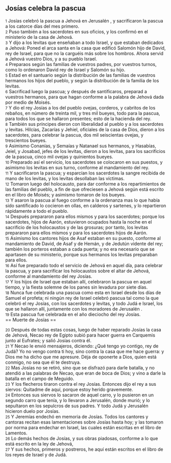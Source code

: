 == Josías celebra la pascua ==

{{anchor|1}} <small>1</small> Josías celebró la pascua a Jehová en Jerusalén , y sacrificaron la pascua a los catorce días del mes primero.<br>
{{anchor|2}} <small>2</small> Puso también a los sacerdotes en sus oficios, y los confirmó en el ministerio de la casa de Jehová.<br>
{{anchor|3}} <small>3</small> Y dijo a los levitas que enseñaban a todo Israel, y que estaban dedicados a Jehová: Poned el arca santa en la casa que edificó Salomón hijo de David, rey de Israel, para que no la carguéis más sobre los hombros. Ahora servid a Jehová vuestro Dios, y a su pueblo Israel.<br>
{{anchor|4}} <small>4</small> Preparaos según las familias de vuestros padres, por vuestros turnos, como lo ordenaron David rey de Israel y Salomón su hijo.<br>
{{anchor|5}} <small>5</small> Estad en el santuario según la distribución de las familias de vuestros hermanos los hijos del pueblo, y según la distribución de la familia de los levitas.<br>
{{anchor|6}} <small>6</small> Sacrificad luego la pascua; y después de santificaros, preparad a vuestros hermanos, para que hagan conforme a la palabra de Jehová dada por medio de Moisés.<br>
{{anchor|7}} <small>7</small> Y dio el rey Josías a los del pueblo ovejas, corderos, y cabritos de los rebaños, en número de treinta mil, y tres mil bueyes, todo para la pascua, para todos los que se hallaron presentes; esto de la hacienda del rey.<br>
{{anchor|8}} <small>8</small> También sus príncipes dieron con liberalidad al pueblo y a los sacerdotes y levitas. Hilcías, Zacarías y Jehiel, oficiales de la casa de Dios, dieron a los sacerdotes, para celebrar la pascua, dos mil seiscientas ovejas, y trescientos bueyes.<br>
{{anchor|9}} <small>9</small> Asimismo Conanías, y Semaías y Natanael sus hermanos, y Hasabías, Jeiel, y Josabad, jefes de los levitas, dieron a los levitas, para los sacrificios de la pascua, cinco mil ovejas y quinientos bueyes.<br>
{{anchor|10}} <small>10</small> Preparado así el servicio, los sacerdotes se colocaron en sus puestos, y asimismo los levitas en sus turno, conforme al mandamiento del rey.<br>
{{anchor|11}} <small>11</small> Y sacrificaron la pascua; y esparcían los sacerdotes la sangre recibida de mano de los levitas, y los levitas desollaban las víctimas.<br>
{{anchor|12}} <small>12</small> Tomaron luego del holocausto, para dar conforme a los repartimientos de las familias del pueblo, a fin de que ofreciesen a Jehová según está escrito en el libro de Moisés; y asimismo tomaron de los bueyes.<br>
{{anchor|13}} <small>13</small> Y asaron la pascua al fuego conforme a la ordenanza  mas lo que había sido santificado lo cocieron en ollas, en calderos y sartenes, y lo repartieron rápidamente a todo el pueblo.<br>
{{anchor|14}} <small>14</small> Después prepararon para ellos mismos y para los sacerdotes; porque los sacerdotes, hijos de Aarón, estuvieron ocupados hasta la noche en el sacrificio de los holocaustos y de las grosuras; por tanto, los levitas prepararon para ellos mismos y para los sacerdotes hijos de Aarón.<br>
{{anchor|15}} <small>15</small> Asimismo los cantores hijos de Asaf estaban en su puesto, conforme al mandamiento de David, de Asaf y de Hemán, y de Jedutún vidente del rey; también los porteros estaban a cada puerta; y no era necesario que se apartasen de su ministerio, porque sus hermanos los levitas preparaban para ellos.<br>
{{anchor|16}} <small>16</small> Así fue preparado todo el servicio de Jehová en aquel día, para celebrar la pascua, y para sacrificar los holocaustos sobre el altar de Jehová, conforme al mandamiento del rey Josías.<br>
{{anchor|17}} <small>17</small> Y los hijos de Israel que estaban allí, celebraron la pascua en aquel tiempo, y la fiesta solemne de los panes sin levadura por siete días.<br>
{{anchor|18}} <small>18</small> Nunca fue celebrada una pascua como esta en Israel desde los días de Samuel el profeta; ni ningún rey de Israel celebró pascua tal como la que celebró el rey Josías, con los sacerdotes y levitas, y todo Judá e Israel, los que se hallaron allí, juntamente con los moradores de Jerusalén .<br>
{{anchor|19}} <small>19</small> Esta pascua fue celebrada en el año dieciocho del rey Josías.<br>
== Muerte de Josías ==

{{anchor|20}} <small>20</small> Después de todas estas cosas, luego de haber reparado Josías la casa de Jehová, Necao rey de Egipto subió para hacer guerra en Carquemis junto al Eufrates; y salió Josías contra él.<br>
{{anchor|21}} <small>21</small> Y Necao le envió mensajeros, diciendo: ¿Qué tengo yo contigo, rey de Judá? Yo no vengo contra ti hoy, sino contra la casa que me hace guerra: y Dios me ha dicho que me apresure. Déja de oponerte a Dios, quien está conmigo, no sea que él te destruya.<br>
{{anchor|22}} <small>22</small> Mas Josías no se retiró, sino que se disfrazó para darle batalla, y no atendió a las palabras de Necao, que eran de boca de Dios; y vino a darle la batalla en el campo de Meguido.<br>
{{anchor|23}} <small>23</small> Y los flecheros tiraron contra el rey Josías. Entonces dijo el rey a sus siervos: Quitadme de aquí, porque estoy herido gravemente.<br>
{{anchor|24}} <small>24</small> Entonces sus siervos lo sacaron de aquel carro, y lo pusieron  en un segundo carro que tenía, y lo llevaron a Jerusalén, donde murió; y lo sepultaron en los sepulcros de sus padres. Y todo Judá y Jerusalén  hicieron duelo por Josías.<br>
{{anchor|25}} <small>25</small> Y Jeremías endechó en memoria de Josías. Todos los cantores y cantoras recitan esas lamentaciones sobre Josías hasta hoy; y las tomaron por norma para endechar en Israel, las cuales están escritas en el libro de Lamentos.<br>
{{anchor|26}} <small>26</small> Lo demás hechos de Josías, y sus obras piadosas, conforme a lo que está escrito en la ley de Jehová,<br>
{{anchor|27}} <small>27</small> Y sus hechos, primeros y postreros, he aquí están escritos en el libro de los reyes de Israel y de Judá.<br>
